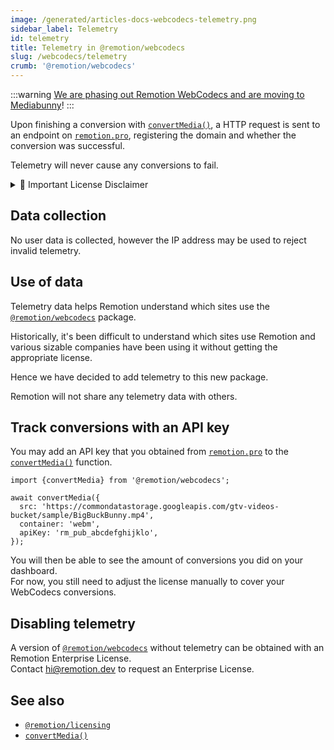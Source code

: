 ```yaml
---
image: /generated/articles-docs-webcodecs-telemetry.png
sidebar_label: Telemetry
id: telemetry
title: Telemetry in @remotion/webcodecs
slug: /webcodecs/telemetry
crumb: '@remotion/webcodecs'
---
```


:::warning
[We are phasing out Remotion WebCodecs and are moving to Mediabunny](/blog/mediabunny)!
:::

Upon finishing a conversion with [`convertMedia()`](/docs/webcodecs/convert-media), a HTTP request is sent to an endpoint on [`remotion.pro`](https://remotion.pro), registering the domain and whether the conversion was successful.

Telemetry will never cause any conversions to fail.


<details>
  <summary>💼 Important License Disclaimer</summary>
  <LicenseDisclaimer />
</details>

## Data collection

No user data is collected, however the IP address may be used to reject invalid telemetry.

## Use of data

Telemetry data helps Remotion understand which sites use the [`@remotion/webcodecs`](/docs/webcodecs) package.

Historically, it's been difficult to understand which sites use Remotion and various sizable companies have been using it without getting the appropriate license.

Hence we have decided to add telemetry to this new package.

Remotion will not share any telemetry data with others.

## Track conversions with an API key

You may add an API key that you obtained from [`remotion.pro`](https://remotion.pro) to the [`convertMedia()`](/docs/webcodecs/convert-media) function.

```tsx twoslash title="Adding an API key"
import {convertMedia} from '@remotion/webcodecs';

await convertMedia({
  src: 'https://commondatastorage.googleapis.com/gtv-videos-bucket/sample/BigBuckBunny.mp4',
  container: 'webm',
  apiKey: 'rm_pub_abcdefghijklo',
});
```

You will then be able to see the amount of conversions you did on your dashboard.  
For now, you still need to adjust the license manually to cover your WebCodecs conversions.

## Disabling telemetry

A version of [`@remotion/webcodecs`](/docs/webcodecs) without telemetry can be obtained with an Remotion Enterprise License.  
Contact hi@remotion.dev to request an Enterprise License.

## See also

- [`@remotion/licensing`](/docs/licensing)
- [`convertMedia()`](/docs/webcodecs/convert-media)
